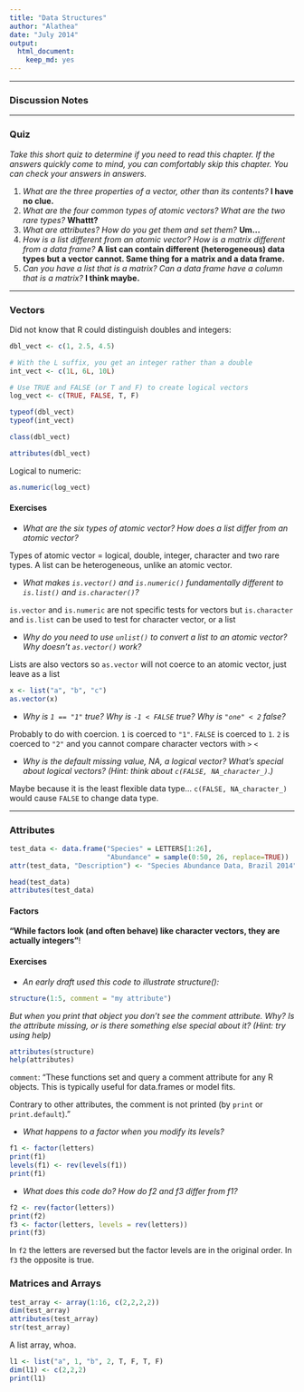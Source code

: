 ```yaml
---
title: "Data Structures"
author: "Alathea"
date: "July 2014"
output:
  html_document:
    keep_md: yes
---
```


***

### Discussion Notes

***

### Quiz

*Take this short quiz to determine if you need to read this chapter. If the answers quickly come to mind, you can comfortably skip this chapter. You can check your answers in answers.*

1.  *What are the three properties of a vector, other than its contents?* **I have no clue.**
1.  *What are the four common types of atomic vectors? What are the two rare types?* **Whattt?**
1.  *What are attributes? How do you get them and set them?* **Um...**
1.  *How is a list different from an atomic vector? How is a matrix different from a data frame?* **A list can contain different (heterogeneous) data types but a vector cannot.  Same thing for a matrix and a data frame.**
1.  *Can you have a list that is a matrix? Can a data frame have a column that is a matrix?* **I think maybe.**

***

### Vectors

Did not know that R could distinguish doubles and integers:

```r
dbl_vect <- c(1, 2.5, 4.5)

# With the L suffix, you get an integer rather than a double
int_vect <- c(1L, 6L, 10L)

# Use TRUE and FALSE (or T and F) to create logical vectors
log_vect <- c(TRUE, FALSE, T, F)

typeof(dbl_vect)
typeof(int_vect)

class(dbl_vect)

attributes(dbl_vect)
```

Logical to numeric:

```r
as.numeric(log_vect)
```

#### Exercises

- *What are the six types of atomic vector? How does a list differ from an atomic vector?*

Types of atomic vector = logical, double, integer, character and two rare types.  A list can be heterogeneous, unlike an atomic vector.

- *What makes `is.vector()` and `is.numeric()` fundamentally different to `is.list()` and `is.character()`?*

`is.vector` and `is.numeric` are not specific tests for vectors but `is.character` and `is.list` can be used to test for character vector, or a list

- *Why do you need to use `unlist()` to convert a list to an atomic vector? Why doesn’t `as.vector()` work?*

Lists are also vectors so `as.vector` will not coerce to an atomic vector, just leave as a list

```r
x <- list("a", "b", "c")
as.vector(x)
```

-  *Why is `1 == "1"` true? Why is `-1 < FALSE` true? Why is `"one" < 2` false?*

Probably to do with coercion.  `1` is coerced to `"1"`.  `FALSE` is coerced to `1`.  `2` is coerced to `"2"` and you cannot compare character vectors with `>` `<`

- *Why is the default missing value, NA, a logical vector? What’s special about logical vectors? (Hint: think about `c(FALSE, NA_character_)`.)*

Maybe because it is the least flexible data type... `c(FALSE, NA_character_)` would cause `FALSE` to change data type.

***

### Attributes

```r
test_data <- data.frame("Species" = LETTERS[1:26], 
                        "Abundance" = sample(0:50, 26, replace=TRUE))
attr(test_data, "Description") <- "Species Abundance Data, Brazil 2014"

head(test_data)
attributes(test_data)
```

#### Factors

**"While factors look (and often behave) like character vectors, they are actually integers"**!

#### Exercises

- *An early draft used this code to illustrate structure():*

```r
structure(1:5, comment = "my attribute")
```

*But when you print that object you don’t see the comment attribute. Why? Is the attribute missing, or is there something else special about it? (Hint: try using help)*

```r
attributes(structure)
help(attributes)
```

`comment`: "These functions set and query a comment attribute for any R objects. This is typically useful for data.frames or model fits.

Contrary to other attributes, the comment is not printed (by `print` or `print.default`)."

- *What happens to a factor when you modify its levels?*

```r
f1 <- factor(letters)
print(f1)
levels(f1) <- rev(levels(f1))
print(f1)
```

- *What does this code do? How do f2 and f3 differ from f1?*

```r
f2 <- rev(factor(letters))
print(f2)
f3 <- factor(letters, levels = rev(letters))
print(f3)
```

In `f2` the letters are reversed but the factor levels are in the original order.  In `f3` the opposite is true.

### Matrices and Arrays

```r
test_array <- array(1:16, c(2,2,2,2))
dim(test_array)
attributes(test_array)
str(test_array)
```

A list array, whoa.

```r
l1 <- list("a", 1, "b", 2, T, F, T, F)
dim(l1) <- c(2,2,2)
print(l1)
```

